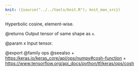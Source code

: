 ```yaml
---
knit: ({source("../../tools/knit.R"); knit_man_src})
---
```

Hyperbolic cosine, element-wise.

@returns
    Output tensor of same shape as `x`.

@param x Input tensor.

@export
@family ops
@seealso
+ <https:/keras.io/keras_core/api/ops/numpy#cosh-function>
+ <https://www.tensorflow.org/api_docs/python/tf/keras/ops/cosh>

